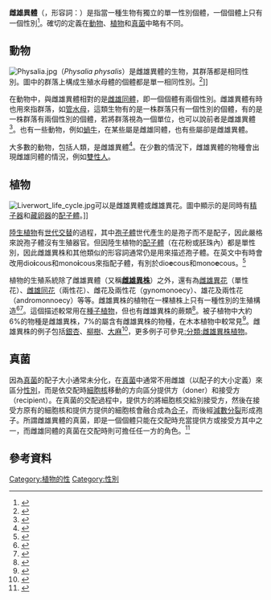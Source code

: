 {{not|兩性異形}}

'''雌雄異體'''（{{lang-en|dioecy}}，形容詞：{{lang|en|dioecious}}）是指當一種生物有獨立的單一性別個體，一個個體上只有一個性別<ref>{{cite journal|url=http://www.jstor.org/discover/10.2307/2096901?uid=3739448&uid=2&uid=3737720&uid=4&sid=21101890394067|title=Evolution of Dioecy in Flowering Plants|author=K. S. Bawa|journal=Annual Review of Ecology and Systematics|volume=11|year=1980|pages=15–39|doi=10.1146/annurev.es.11.110180.000311|access-date=2015-07-06|archive-date=2020-03-07|archive-url=https://web.archive.org/web/20200307151547/https://www.jstor.org/stable/10.2307/2096901|dead-url=no}}</ref>。確切的定義在[[動物|動物]]、[[植物|植物]]和[[真菌|真菌]]中略有不同。

==動物==
[[File:Physalia.jpg|thumb]]（''Physalia physalis''）是雌雄異體的生物，其群落都是相同性別。圖中的群落上構成生殖水母體的個體都是單一相同性別。<ref>{{cite web |url=http://animaldiversity.ummz.umich.edu/accounts/Physalia_physalis/ |title=Animal Diversity Web |accessdate=27 April 2014 |archive-date=2014-05-26 |archive-url=https://web.archive.org/web/20140526210639/http://animaldiversity.ummz.umich.edu/accounts/Physalia_physalis/ |dead-url=no }}</ref>]]

在動物中，與雌雄異體相對的是[[雌雄同體|雌雄同體]]，即一個個體有兩個性別。雌雄異體有時也用來指群落，如[[管水母|管水母]]，這類生物有的是一株群落只有一個性別的個體，有的是一株群落有兩個性別的個體，若將群落視為一個單位，也可以說前者是雌雄異體<ref>{{cite journal |author=Dunn, C.W.; Pugh, P.R.; Haddock, S.H.D. |year=2005 |title=Molecular Phylogenetics of the Siphonophora (Cnidaria), with Implications for the Evolution of Functional Specialization |journal=Systematic Biology |volume=54 |issue=6 |pages=916–935 |url=http://sysbio.oxfordjournals.org/content/54/6/916.abstract |doi=10.1080/10635150500354837}}</ref>。也有一些動物，例如[[蝸牛|蝸牛]]，在某些屬是雌雄同體，也有些屬卻是雌雄異體。

大多數的動物，包括人類，是雌雄異體<ref>{{cite journal|author=David, J.R.|year=2001|title=Evolution and development: some insights from evolutionary theory|journal=Anais da Academia Brasileira de Ciências|volume=73|issue=3|pages=385–395|url=http://www.scielo.br/scielo.php?script=sci_arttext&pid=S0001-37652001000300008&lng=en&nrm=iso|doi=10.1590/s0001-37652001000300008|access-date=2015-07-06|archive-date=2015-09-24|archive-url=https://web.archive.org/web/20150924143328/http://www.scielo.br/scielo.php?script=sci_arttext&pid=S0001-37652001000300008&lng=en&nrm=iso|dead-url=no}}</ref>。在少數的情況下，雌雄異體的物種會出現雌雄同體的情況，例如[[雙性人|雙性人]]。

==植物==
[[File:Liverwort_life_cycle.jpg|thumb]]可以是雌雄異體或雌雄異花。圖中顯示的是同時有[[精子器|精子器]]和[[藏卵器|藏卵器]]的[[配子體|配子體]]。]]

[[陸生植物|陸生植物]]有[[世代交替|世代交替]]的過程，其中[[孢子體|孢子體]]世代產生的是孢子而不是配子，因此嚴格來說孢子體沒有生殖器官。但因陸生植物的[[配子體|配子體]]（在花粉或胚珠內）都是單性別，因此雌雄異株和其他類似的形容詞通常仍是用來描述孢子體。在英文中有時會改用dio'''i'''cous和mono'''i'''cous來指配子體，有別於dio'''e'''cous和mono'''e'''cous。<ref>{{cite book|author=Stearn, W.T.|year=1992|title=Botanical Latin: History, grammar, syntax, terminology and vocabulary, Fourth edition|publisher=David and Charles}}</ref>

植物的生殖系統除了雌雄異體（又稱'''[[雌雄異株|雌雄異株]]'''）之外，還有為[[雌雄異花|雌雄異花]]（單性花）、[[雌雄同花|雌雄同花]]（兩性花）、雌花及兩性花（gynomonoecy）、雄花及兩性花（andromonnoecy）等等。雌雄異株的植物在一棵植株上只有一種性別的生殖構造<ref>{{cite web|url=http://www.kew.org/Glossary/dioecious.htm?prefix=d |title=dioecious - Kew glossary |author= |date= |website= |publisher= |accessdate=4 May 2014 |deadurl=yes |archiveurl=https://web.archive.org/web/20140505002541/http://www.kew.org/Glossary/dioecious.htm?prefix=d |archivedate=2014-05-05}}</ref><ref name=Hick01>{{Cite book|last=Hickey |first=M. |last2=King |first2=C. |year=2001 |title=The Cambridge Illustrated Glossary of Botanical Terms |publisher=Cambridge University Press |lastauthoramp=yes}}</ref>。這個描述較常用在[[種子植物|種子植物]]，但也有雌雄異株的蕨類<ref>{{cite journal|author= Tryon, Alice F.|title=
Platyzoma-A Queensland Fern with Incipient Heterospory | journal=American Journal of Botany| volume=51|year=1964|pages=939-942|url=http://www.jstor.org/stable/2440244}}</ref>。被子植物中大約6%的物種是雌雄異株，7%的屬含有雌雄異株的物種，在木本植物中較常見<ref name="Renner & Ricklefs">{{cite journal |author=Renner, S. S., and R. E. Ricklefs|year=1995|url=http://www.jstor.org/discover/10.2307/2445418?uid=3739448&uid=2&uid=3737720&uid=4&sid=21101890394067|title=Dioecy and its correlates in the flowering plants|journal=American Journal of Botany|volume=82|pages=596–606|doi=10.2307/2445418}}</ref>。雌雄異株的例子包括[[銀杏|銀杏]]、[[柳樹|柳樹]]、[[大麻|大麻]]<ref>{{cite journal|doi=10.1016/S1360-1385(97)01012-1|title=Genetics of sex determination in flowering plants|url=https://archive.org/details/sim_trends-in-plant-science_1997-04_2_4/page/130|year=1997|last1=Lebel-Hardenack|first1=Sabine|last2=Grant|first2=Sarah R.|journal=Trends in Plant Science|volume=2|issue=4|pages=130–6}}</ref>，更多例子可參見[[:分類:雌雄異株植物|:分類:雌雄異株植物]]。

==真菌==
因為[[真菌|真菌]]的配子大小通常未分化，在[[真菌|真菌]]中通常不用雌雄（以配子的大小定義）來區分[[性別|性別]]，而是依交配時[[細胞核|細胞核]]移動的方向區分提供方（doner）和接受方（recipient）。在真菌的交配過程中，提供方的將細胞核交給別接受方，然後在接受方原有的細胞核和提供方提供的細胞核會融合成為[[合子|合子]]，而後經[[減數分裂|減數分裂]]形成孢子。所謂雌雄異體的真菌，即是一個個體只能在交配時充當提供方或接受方其中之一，而雌雄同體的真菌在交配時則可擔任任一方的角色。<ref>{{cite journal |author=Esser, K. |year=1971 |title=Breeding systems in fungi and their significance for genetic recombination |journal=Molecular and General Genetics MGG |volume=110 |issue=1 |pages=86–100 |url=http://dx.doi.org/10.1007/BF00276051 |doi=10.1007/bf00276051}}</ref>

== 參考資料 ==
{{Portal|生物學}}
{{reflist|2}}

[[Category:植物的性|Category:植物的性]]
[[Category:性別|Category:性別]]
{{植物学}}